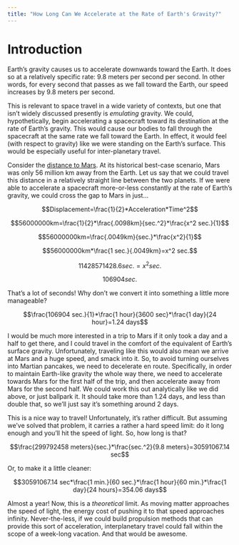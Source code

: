 ```yaml
---
title: "How Long Can We Accelerate at the Rate of Earth's Gravity?"
---
```


# Introduction

Earth's gravity causes us to accelerate downwards toward the Earth. It does so at a relatively specific rate: 9.8 meters per second per second. In other words, for every second that passes as we fall toward the Earth, our speed increases by 9.8 meters per second.

This is relevant to space travel in a wide variety of contexts, but one that isn't widely discussed presently is _emulating_ gravity. We could, hypothetically, begin accelerating a spacecraft toward its destination at the rate of Earth's gravity. This would cause our bodies to fall through the spacecraft at the same rate we fall toward the Earth. In effect, it would feel (with respect to gravity) like we were standing on the Earth's surface. This would be especially useful for inter-planetary travel.

Consider the [distance to Mars](http://www.space.com/24701-how-long-does-it-take-to-get-to-mars.html). At its historical best-case scenario, Mars was only 56 million km away from the Earth. Let us say that we could travel this distance in a relatively straight line between the two planets. If we were able to accelerate a spacecraft more-or-less constantly at the rate of Earth's gravity, we could cross the gap to Mars in just...

$$Displacement=\frac{1}{2}*Acceleration*Time^2$$

$$56000000km=\frac{1}{2}*\frac{.0098km}{sec.^2}*\frac{x^2 sec.}{1}$$

$$56000000km=\frac{.0049km}{sec.}*\frac{x^2}{1}$$

$$56000000km*\frac{1 sec.}{.0049km}=x^2 sec.$$

$$11428571428.6 sec.=x^2 sec.$$

$$106904 sec.$$

That's a lot of seconds! Why don't we convert it into something a little more manageable?

$$\frac{106904 sec.}{1}*\frac{1 hour}{3600 sec}*\frac{1 day}{24 hour}=1.24 days$$

I would be much more interested in a trip to Mars if it only took a day and a half to get there, and I could travel in the comfort of the equivalent of Earth's surface gravity. Unfortunately, traveling like this would also mean we arrive at Mars and a huge speed, and smack into it. So, to avoid turning ourselves into Martian pancakes, we need to decelerate en route. Specifically, in order to maintain Earth-like gravity the whole way there, we need to accelerate towards Mars for the first half of the trip, and then accelerate away from Mars for the second half. We could work this out analytically like we did above, or just ballpark it. It should take more than 1.24 days, and less than double that, so we'll just say it's something around 2 days.

This is a nice way to travel! Unfortunately, it's rather difficult. But assuming we've solved that problem, it carries a rather a hard speed limit: do it long enough and you'll hit the speed of light. So, how long is that?

$$\frac{299792458 meters}{sec.}*\frac{sec.^2}{9.8 meters}=30591067.14 sec$$

Or, to make it a little cleaner:

$$30591067.14 sec*\frac{1 min.}{60 sec.}*\frac{1 hour}{60 min.}*\frac{1 day}{24 hours}=354.06 days$$

Almost a year!  Now, this is a _theoretical_ limit.  As moving matter approaches the speed of light, the energy cost of pushing it to that speed approaches infinity. Never-the-less, if we could build propulsion methods that can provide this sort of acceleration, interplanetary travel could fall within the scope of a week-long vacation. And that would be awesome.
